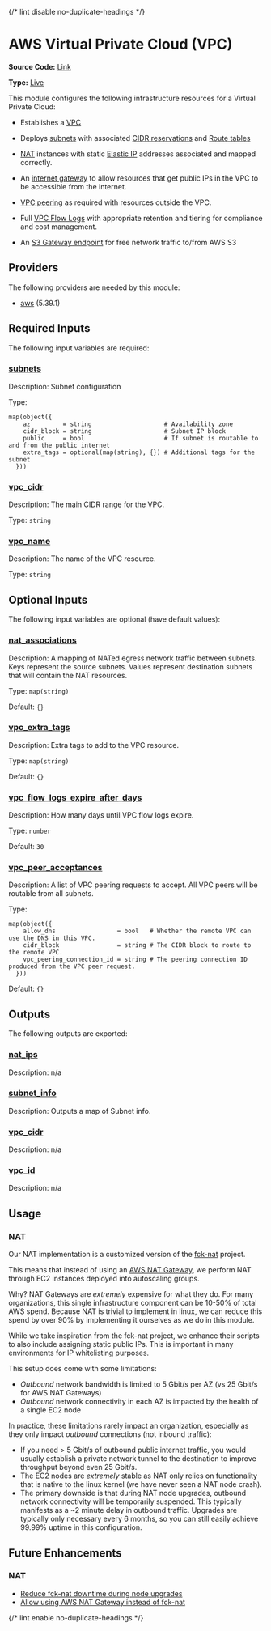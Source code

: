 {/* lint disable no-duplicate-headings */}

# AWS Virtual Private Cloud (VPC)

**Source Code:** [Link](https://github.com/Panfactum/stack/tree/__currentPanfactumVersion__/packages/infrastructure/aws_vpc)

**Type:** [Live](/docs/reference/infrastructure-modules/overview)

This module configures the following infrastructure resources for a Virtual Private Cloud:

* Establishes a [VPC](https://aws.amazon.com/vpc/)

* Deploys [subnets](https://docs.aws.amazon.com/vpc/latest/userguide/configure-subnets.html) with associated [CIDR reservations](https://docs.aws.amazon.com/vpc/latest/userguide/subnet-cidr-reservation.html) and [Route tables](https://docs.aws.amazon.com/vpc/latest/userguide/VPC_Route_Tables.html)

* [NAT](https://en.wikipedia.org/wiki/Network_address_translation) instances with static [Elastic IP](https://docs.aws.amazon.com/vpc/latest/userguide/vpc-eips.html)
  addresses associated and mapped correctly.

* An [internet gateway](https://docs.aws.amazon.com/vpc/latest/userguide/VPC_Internet_Gateway.html) to allow resources that get public IPs in the VPC to be accessible from the internet.

* [VPC peering](https://docs.aws.amazon.com/vpc/latest/userguide/vpc-peering.html) as required with resources outside the VPC.

* Full [VPC Flow Logs](https://docs.aws.amazon.com/vpc/latest/userguide/flow-logs.html) with appropriate retention and tiering for compliance and cost management.

* An [S3 Gateway endpoint](https://docs.aws.amazon.com/vpc/latest/privatelink/vpc-endpoints-s3.html) for free network
  traffic to/from AWS S3

## Providers

The following providers are needed by this module:

* [aws](https://registry.terraform.io/providers/hashicorp/aws/5.39.1/docs) (5.39.1)

## Required Inputs

The following input variables are required:

### <a name="input_subnets" /> [subnets](#input_subnets)

Description: Subnet configuration

Type:

```hcl
map(object({
    az         = string                    # Availability zone
    cidr_block = string                    # Subnet IP block
    public     = bool                      # If subnet is routable to and from the public internet
    extra_tags = optional(map(string), {}) # Additional tags for the subnet
  }))
```

### <a name="input_vpc_cidr" /> [vpc\_cidr](#input_vpc_cidr)

Description: The main CIDR range for the VPC.

Type: `string`

### <a name="input_vpc_name" /> [vpc\_name](#input_vpc_name)

Description: The name of the VPC resource.

Type: `string`

## Optional Inputs

The following input variables are optional (have default values):

### <a name="input_nat_associations" /> [nat\_associations](#input_nat_associations)

Description: A mapping of NATed egress network traffic between subnets. Keys represent the source subnets. Values represent destination subnets that will contain the NAT resources.

Type: `map(string)`

Default: `{}`

### <a name="input_vpc_extra_tags" /> [vpc\_extra\_tags](#input_vpc_extra_tags)

Description: Extra tags to add to the VPC resource.

Type: `map(string)`

Default: `{}`

### <a name="input_vpc_flow_logs_expire_after_days" /> [vpc\_flow\_logs\_expire\_after\_days](#input_vpc_flow_logs_expire_after_days)

Description: How many days until VPC flow logs expire.

Type: `number`

Default: `30`

### <a name="input_vpc_peer_acceptances" /> [vpc\_peer\_acceptances](#input_vpc_peer_acceptances)

Description: A list of VPC peering requests to accept. All VPC peers will be routable from all subnets.

Type:

```hcl
map(object({
    allow_dns                 = bool   # Whether the remote VPC can use the DNS in this VPC.
    cidr_block                = string # The CIDR block to route to the remote VPC.
    vpc_peering_connection_id = string # The peering connection ID produced from the VPC peer request.
  }))
```

Default: `{}`

## Outputs

The following outputs are exported:

### <a name="output_nat_ips" /> [nat\_ips](#output_nat_ips)

Description: n/a

### <a name="output_subnet_info" /> [subnet\_info](#output_subnet_info)

Description: Outputs a map of Subnet info.

### <a name="output_vpc_cidr" /> [vpc\_cidr](#output_vpc_cidr)

Description: n/a

### <a name="output_vpc_id" /> [vpc\_id](#output_vpc_id)

Description: n/a

## Usage

### NAT

Our NAT implementation is a customized version
of the [fck-nat](https://fck-nat.dev/stable/)
project.

This means that instead of using an [AWS NAT Gateway](https://docs.aws.amazon.com/vpc/latest/userguide/vpc-nat-gateway.html), we perform NAT through
EC2 instances deployed into autoscaling groups.

Why? NAT Gateways are *extremely* expensive for what they do. For many organizations,
this single infrastructure component can be 10-50% of total AWS spend. Because NAT
is trivial to implement in linux, we can reduce this spend by over 90% by implementing
it ourselves as we do in this module.

While we take inspiration from the fck-nat project, we enhance their scripts to also
include assigning static public IPs. This is important in many environments for
IP whitelisting purposes.

This setup does come with some limitations:

* *Outbound* network bandwidth is limited to 5 Gbit/s per AZ (vs 25 Gbit/s for AWS NAT Gateways)
* *Outbound* network connectivity in each AZ is impacted by the health of a single EC2 node

In practice, these limitations rarely impact an organization, especially as they only
impact *outbound* connections (not inbound traffic):

* If you need > 5 Gbit/s of outbound public internet traffic, you would usually establish
  a private network tunnel to the destination to improve throughput beyond even 25 Gbit/s.
* The EC2 nodes are *extremely* stable as NAT only relies on functionality that is
  native to the linux kernel (we have never seen a NAT node crash).
* The primary downside  is that during NAT node upgrades,
  outbound network connectivity will be temporarily
  suspended. This typically manifests as a \~2 minute delay in outbound traffic. Upgrades
  are typically only necessary every 6 months, so you can still easily achieve 99.99% uptime
  in this configuration.

## Future Enhancements

### NAT

* [Reduce fck-nat downtime during node upgrades](https://github.com/Panfactum/stack/issues/12)
* [Allow using AWS NAT Gateway instead of fck-nat](https://github.com/Panfactum/stack/issues/13)

{/* lint enable no-duplicate-headings */}
